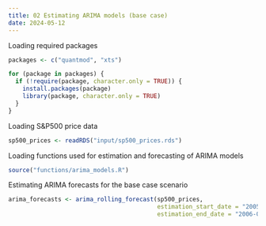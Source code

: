 ```yaml
---
title: 02 Estimating ARIMA models (base case)
date: 2024-05-12
---
```


Loading required packages

```r
packages <- c("quantmod", "xts")

for (package in packages) {
  if (!require(package, character.only = TRUE)) {
    install.packages(package)
    library(package, character.only = TRUE)
  }
}
```

Loading S&P500 price data

```r
sp500_prices <- readRDS("input/sp500_prices.rds")
```

Loading functions used for estimation and forecasting of ARIMA models

```r
source("functions/arima_models.R")
```

Estimating ARIMA forecasts for the base case scenario

```r
arima_forecasts <- arima_rolling_forecast(sp500_prices,
                                          estimation_start_date = "2005-12-20",
                                          estimation_end_date = "2006-01-20")
```

